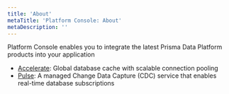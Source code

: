 ```yaml
---
title: 'About'
metaTitle: 'Platform Console: About'
metaDescription: ''
---
```


<TopBlock>

Platform Console enables you to integrate the latest Prisma Data Platform products into your application

- [Accelerate](/data-platform/accelerate/what-is-accelerate): Global database cache with scalable connection pooling
- [Pulse](/data-platform/pulse/what-is-pulse): A managed Change Data Capture (CDC) service that enables real-time database subscriptions

</TopBlock>
